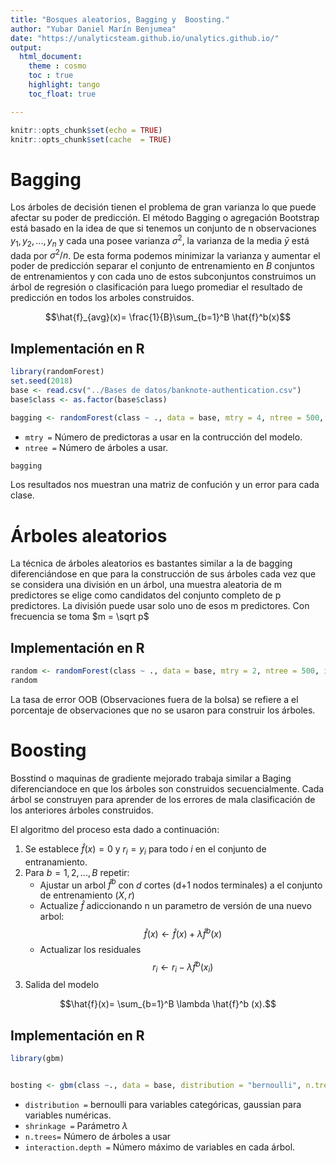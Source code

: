 ```yaml
---
title: "Bosques aleatorios, Bagging y  Boosting."
author: "Yubar Daniel Marín Benjumea"
date: "https://unalyticsteam.github.io/unalytics.github.io/"
output: 
  html_document:
    theme : cosmo
    toc : true
    highlight: tango
    toc_float: true

---
```


```r
knitr::opts_chunk$set(echo = TRUE)
knitr::opts_chunk$set(cache  = TRUE)
```

# Bagging

Los árboles de decisión tienen el problema de  gran varianza lo que puede afectar su poder de predicción. El método Bagging o agregación  Bootstrap está basado en la idea de que si tenemos un conjunto de n observaciones $y_1,y_2,...,y_n$ y cada una posee varianza $\sigma^2$, la varianza de la media $\bar{y}$ está dada por $\sigma^2/n$. De esta forma podemos minimizar la varianza y aumentar el poder de predicción separar el conjunto de entrenamiento en $B$ conjuntos de entrenamientos y con cada uno de estos subconjuntos construimos un árbol de regresión o clasificación para luego promediar el resultado de predicción en todos los arboles construidos.

$$\hat{f}_{avg}(x)= \frac{1}{B}\sum_{b=1}^B \hat{f}^b(x)$$

## Implementación en R

```r
library(randomForest)
set.seed(2018)
base <- read.csv("../Bases de datos/banknote-authentication.csv")
base$class <- as.factor(base$class)

bagging <- randomForest(class ~ ., data = base, mtry = 4, ntree = 500, importance =T)

```

* `mtry = ` Número de predictoras a usar en la contrucción del modelo.
* `ntree = ` Número de árboles a usar.


```r
bagging
```

Los resultados nos muestran una matriz de confución y un error para cada clase.

# Árboles aleatorios

La técnica de  árboles aleatorios es bastantes similar a la de bagging diferenciándose en que para la construcción de sus árboles cada vez que se considera una división en un árbol, una muestra aleatoria de
m predictores se elige como candidatos del conjunto completo de p predictores.
La división puede usar solo uno de esos m predictores. Con frecuencia se toma $m = \sqrt p$


## Implementación en R

```r
random <- randomForest(class ~ ., data = base, mtry = 2, ntree = 500, importance =T)
random
```

La tasa de error OOB (Observaciones fuera de la bolsa) se refiere a el porcentaje de observaciones que no se usaron para construir los árboles.

# Boosting

Bosstind o maquinas de gradiente mejorado trabaja similar a Baging diferenciandoce en que los árboles son construidos secuencialmente. Cada árbol se construyen para aprender de los errores de mala clasificación de los anteriores árboles construidos.

El algoritmo del proceso esta dado a continuación:

1. Se establece $\hat{f}(x)= 0$ y $r_i=y_i$ para todo $i$ en el conjunto de entranamiento.
2. Para $b=1,2,...,B$ repetir:
    + Ajustar un arbol $\hat{f}^b$ con $d$ cortes (d+1 nodos terminales) a el conjunto de entrenamiento $(X,r)$
    + Actualize $\hat{f}$ adiccionando n un parametro de versión de una nuevo arbol:
    $$\hat{f}(x) \longleftarrow  \hat{f}(x)+\lambda\hat{f}^b(x)$$
    + Actualizar los residuales 
    $$r_i \longleftarrow r_i-\lambda\hat{f}^b(x_i)$$
3. Salida del modelo

$$\hat{f}(x)= \sum_{b=1}^B \lambda \hat{f}^b (x).$$
    
## Implementación en R

```r
library(gbm)


bosting <- gbm(class ~., data = base, distribution = "bernoulli", n.trees = 50000, interaction.depth = 4, shrinkage = 0.2)


```


* `distribution = ` bernoulli para variables categóricas, gaussian para variables numéricas.
* `shrinkage = ` Parámetro $\lambda$
* `n.trees=` Número de árboles a usar
* `interaction.depth = ` Número máximo de variables en cada árbol.

